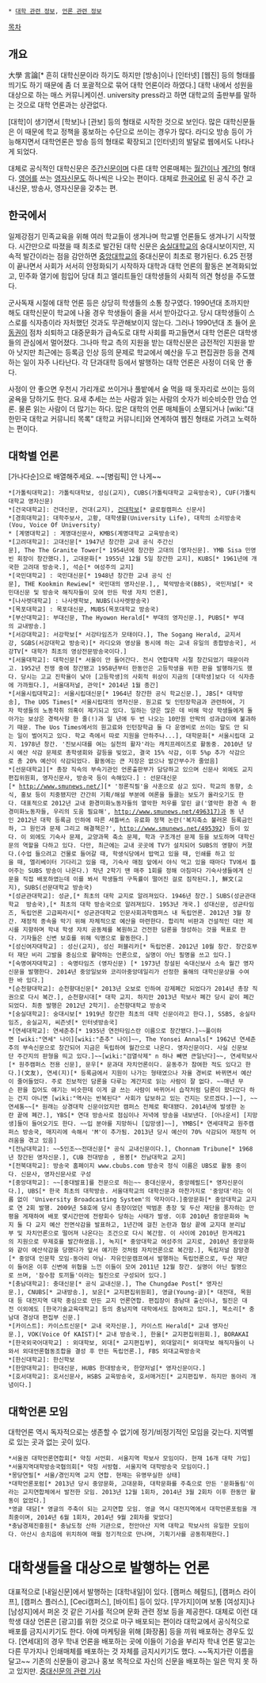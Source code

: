  * [[대학 관련 정보]], [[언론 관련 정보]]

[[목차]]
== 개요 ==
大學 言論[* 흔히 대학신문이라 하기도 하지만 [방송]이나 [인터넷] [웹진] 등의 형태를 띄기도 하기 때문에 좀 더 포괄적으로 묶어 대학 언론이라 하였다.] 대학 내에서 성원을 대상으로 하는 매스 커뮤니케이션. university press라고 하면 대학교의 출판부를 말하는 것으로 대학 언론과는 상관없다.

[대학]이 생기면서 [학보]나 [관보] 등의 형태로 시작한 것으로 보인다. 많은 대학신문들은 이 때문에 학교 정책을 홍보하는 수단으로 쓰이는 경우가 많다. 라디오 방송 등이 가능해지면서 대학언론은 방송 등의 형태로 확장되고 [인터넷]의 발달로 웹에서도 나타나게 되었다.

대체로 공식적인 대학신문은 [[주간]]신문이며 다른 대학 언론매체는 [[월간]]이나 [[계간]]의 형태다. [[영어]]를 쓰는 [[영자신문]]도 하나씩은 나오는 편이다. 대체로 [[한국어]]로 된 공식 주간 교내신문, 방송사, 영자신문을 갖추는 편.

== 한국에서 ==
일제강점기 민족교육을 위해 여러 학교들이 생겨나며 학교별 언론들도 생겨나기 시작했다. 시간만으로 따졌을 때 최초로 발간된 대학 신문은 [[숭실대학교]]의 숭대시보이지만, 지속적 발간이라는 점을 감안하면 [[중앙대학교]]의 중대신문이 최초로 평가된다. 6.25 전쟁이 끝나면서 사회가 서서히 안정화되기 시작하자 대학과 대학 언론의 활동은 본격화되었고, 민주화 열기에 힘입어 당대 최고 엘리트들인 대학생들의 사회적 의견 형성을 주도했다.

군사독재 시절에 대학 언론 등은 상당히 학생들의 소통 창구였다. 1990년대 초까지만 해도 대학신문이 학교에 나올 경우 학생들이 줄을 서서 받아갔다고. 당시 대학생들이 스스로를 식자층이라 자처했던 것과도 무관해보이지 않는다. 그러나 1990년대 초 들어 [[운동권]]이 점차 쇠퇴하고 대중문화가 급속도로 대학 사회를 파고들면서 대학 언론은 대학생들의 관심에서 멀어졌다. 그나마 학교 측의 지원을 받는 대학신문은 금전적인 지원을 받아 낫지만 최근에는 등록금 인상 등의 문제로 학교에서 예산을 두고 편집권한 등을 견제하는 일이 자주 나타난다. 각 단과대학 등에서 발행하는 대학 언론은 사정이 더욱 안 좋다.

사정이 안 좋으면 우천시 가리개로 쓰이거나 풀밭에서 술 먹을 때 돗자리로 쓰이는 등의 굴욕을 당하기도 한다. 요새 추세는 쓰는 사람과 읽는 사람의 숫자가 비슷비슷한 안습 언론. 물론 읽는 사람이 더 많기는 하다. 많은 대학의 언론 매체들이 소멸되거나 [wiki:"대한민국 대학교 커뮤니티 목록" 대학교 커뮤니티]와 연계하여 웹진 형태로 가려고 노력하는 편이다. 

== 대학별 언론 ==
[가나다순]으로 배열해주세요. ~~[병림픽] 안 나게~~
 
 *[가톨릭대학교]: 가톨릭대학보, 성심(교지), CUBS(가톨릭대학교 교육방송국), CUF(가톨릭대학교 영자신문)
 *[건국대학교]: 건대신문, 건대(교지), [[건대학보사|건대학보]][* 글로컬캠퍼스 신문사]
 *[경희대학교]: 대학주보사, 고황, 대학생활(University Life), 대학의 소리방송국(Vou, Voice Of University)
 * [계명대학교] : 계명대신문사, KMBS(계명대학교 교육방송국)
 *[고려대학교]: 고대신문[* 1947년 창간한 교내 공식 주간신문], The The Granite Tower[* 1954년에 창간한 고대의 [영자신문]. YMB Sisa 민영빈 회장이 창간했다.], 고대문화[* 1955년 12월 5일 창간한 교지], KUBS[* 1961년에 개국한 고려대 방송국.], 석순[* 여성주의 교지]
 *[국민대학교] : 국민대신문[* 1948년 창간한 교내 공식 신문], THE Kookmin Rewiew[* 국민대의 영자신문.],, 북악방송국(BBS), 국민저널[* 국민대신문 및 방송국 해직자들이 모여 만든 학생 자치 언론], 
 *[나사렛대학교] : 나사렛학보, NUBS(나사렛방송국)
 *[목포대학교] : 목포대신문, MUBS(목포대학교 방송국)
 *[부산대학교]: 부대신문, The Hyowon Herald[* 부대의 영자신문.], PUBS[* 부대의 교내방송.]
 *[서강대학교]: 서강학보[* 서강타임즈가 모태이다.], The Sogang Herald, 교지서강, SGBS(서강대학교 방송국)[* 라디오와 영상을 동시에 하는 교내 유일의 종합방송국], 서강TV[* 대학가 최초의 영상전문방송국이다.]
 *[서울대학교]: 대학신문[* 서울이 안 들어간다. 전시 연합대학 시절 창간되었기 때문이라고. 1952년 전쟁 중에 창간됐고 1958년부터 한동안은 고등학생을 위한 판을 발행하기도 했다. 당시는 고교 진학율이 낮아 [고등학생]의 사회적 위상이 지금의 [대학생]보다 더 식자층에 가까웠다.], 서울대저널, 관악[* 2014년 1월 종간]
 *[서울시립대학교]: 서울시립대신문[* 1964년 창간한 공식 학교신문.], JBS[* 대학방송], The UOS Times[* 서울시립대의 영자신문. 원고료 및 인턴장학금과 관련하여, 기자 학생들의 노동착취 의혹이 제기되고 있다. 일하는 양은 많은 데 비해 막상 학생들에게 돌아가는 보상은 경력사항 한 줄(!)과 일 년에 두 번 나오는 10만원 안팍의 성과급이에 불과하기 때문. The Uos Times에서의 원고료와 인턴장학금 둘 다 운영비로 쓰이는 말도 안 되는 일이 벌어지고 있다. 학교 측에서 따로 지원을 안하주나...], 대학문화[* 서울시립대 교지. 1978년 창간. '진보시대를 여는 실천의 활자'라는 캐치프레이즈로 활동중. 2010년 당시 예산 삭감 문제로 총학생회와 갈등을 빚었고, 결국 15% 삭감, 이후 5%p 추가 삭감으로 총 20% 예산이 삭감되었다. 활동에는 큰 지장은 없으나 발간부수가 줄었음]
 *[선문대학교][* 총장 직속의 부속기관인 언론출판부가 담당하고 있으며 신문사 외에도 교지편집위원회, 영자신문사, 방송국 등이 속해있다.] : 선문대신문[* http://www.smunews.net/][* '정론직필'을 사훈으로 삼고 있다. 학교의 동향, 소식, 홍보 등이 치중됐지만 간간히 기획/해설 부분에 여론을 들끓는 보도가 올라오기도 한다. 대표적으로 2012년 교내 환경미화노동자들의 열악한 처우를 알린 글('열악한 환경 속 환경미화노동자들, 우리의 도움 필요해', http://www.smunews.net/496317)과 동 년인 2012년 대학 등록금 인하에 따른 셔틀버스 유료화 정책 논란('복지축소 불러온 등록금인하, 그 원인과 문제 그리고 해결책은?', http://www.smunews.net/495392) 등이 있다. 이 외에도 기숙사 문제, 교양과목 축소 문제, 학과 구조개선 문제 등을 보도하며 대학신문의 역할을 다하고 있다. 다만, 최근에는 교내 곳곳에 TV가 설치되어 SUBS의 영향이 커졌다.(수업 들으려고 건물로 들어갈 때, 학생식당에서 밥먹고 있을 때, 인쇄를 하고 있을 때, 엘리베이터 기다리고 있을 때, 기숙사 매점 앞에서 야식 먹고 있을 때마다 TV에서 틀어주는 SUBS 방송이 나온다.) 작년 2학기 땐 매주 1회를 정해 아침마다 기숙사생들에게 신문을 직접 배포하였는데 이를 봐서 학생들의 구독률이 떨어진 걸로 짐작된다.], 鮮文(교지), SUBS(선문대학교 방송국)
 *[성균관대학교]: 성균,[* 최초의 대학 교지로 알려져있다. 1946년 창간.] SUBS(성균관대학교  방송국),[* 최초의 대학 방송국으로 알려져있다. 1953년 개국.] 성대신문, 성균타임즈, 독립언론 고급찌라시[* 성균관대학교 인문사회과학캠퍼스 내 독립언론. 2012년 3월 창간. 재정적 종속을 막기 위해 자체적으로 예산을 마련한다. 합리적 비판과 건설적인 대안 제시를 지향하며 학내 학생 자치 공동체를 복원하고 건전한 담론을 형성하는 것을 목표로 한다. 기자들은 신변 보호를 위해 익명으로 활동한다.]
 *[성신여자대학교] : 성신(교지), 성신 퍼블리카[* 독립언론. 2012년 10월 창간. 창간호부터 재단 비리 고발을 중심으로 활약하는 언론으로, 실명이 아닌 필명을 쓰고 있다.]
 *[숙명여자대학교] : 숙명타임즈 (영자신문) [* 1973년 창설된 숙대신보사 소속 월간 영자신문을 발행한다. 2014년 중앙일보와 코리아중앙데일리가 선정한 올해의 대학신문상을 수여한 바 있다.]
 *[순천향대학교]: 순천향대신문[* 2013년 오보로 인하여 강제폐간 되었다가 2014년 총장 직권으로 다시 복간.], 순천향시대[* 대학 교지. 하지만 2013년 학보사 폐간 당시 같이 폐간되었다. 최종 발행은 2012년 2학기]. 순천향대학교 방송국
 *[숭실대학교]: 숭대시보[* 1919년 창간한 최초의 대학 신문이라고 한다.], SSBS, 숭실타임즈, 숭실교지, 씨즌넷[* 인터넷방송국]
 *[연세대학교]: 연세춘추[* 1935년 연전타임스란 이름으로 창간됐다.]~~풀이하면 [wiki:"연세" 나이][wiki:"춘추" 나이]~~, The Yonsei Annals[* 1962년 연세춘추의 부속신문으로 창간되어 지금은 독립하여 월간으로 나온다. 영자신문이다. 사실 신문보단 주간지의 판형을 띄고 있다.]~~[wiki:"검열삭제" n 하나 빼면 큰일난다]~~, 연세학보사[* 원주캠퍼스 전용 신문], 문우[* 문과대 자치언론이다. 윤동주가 참여한 적도 있다고 한다.](文友), 연세(지)[* 등록금에서 지원이 나가는 형태였으나 자율 경비로 바뀌면서 예산이 줄어들었다. 주로 진보적인 담론을 다루는 계간지로 읽는 사람이 잘 없다. ~~매년 무슨 판을 집어도 얘기는 비슷한데 이게 글 쓰는 사람이 바뀌어서 습작처럼 담론이 왔다갔다 하는 건지 아니면 [wiki:"역사는 반복된다" 사회가 답보하고 있는 건지는 모르겠다.]~~], ~~연세통~~[* 원래는 상경대학 신문이었지만 캠퍼스 전체로 확대됐다. 2014년에 발생한 논란 끝에 폐간.], YBS[* 연대 방송사로 점심이나 저녁에 방송을 내보낸다. [아나운서] [지망생]들이 들어오기도 한다. ~~입 분야를 지망하니 [입망생]~~], YMBS[* 연세대학교 원주캠퍼스 방송국, 매지리에 속해서 'M'이 추가됨. 2013년 당시 예산이 70% 삭감되어 재정적 어려움을 겪고 있음]
 *[전남대학교]: ~~5인조~~전대신문[* 공식 교내신문이다.], Chonnam Tribune[* 1968년 창간된 영자신문.], CUB 전대방송 , 용봉[* 전남대학교 교지]
 *[전북대학교]: 방송국 홈페이지 www.cbubs.com 방송국 정식 이름은 UBS로 활동 중이다. 신문사, 영자신문사로 구성
 *[중앙대학교]: ~~[중대발표]를 전문으로 하는~~ 중대신문사, 중앙헤럴드[* 영자신문이다.], UBS[* 한국 최초의 대학방송. 서울대학교의 대학신문과 마찬가지로 '중앙대'라는 이름 없이 'University Broadcasting System'의 약자이다.]중앙문화[* 중앙대학교 교지로 연 2회 발행. 2009년 58호에 당시 총장이었던 박범훈 총장 및 두산 재단을 풍자하는 만평을 게재하여 배포 몇시간만에 전량회수 당하는 사태가 발생. 이후 2010년 중앙문화와 녹지 둘 다 교지 예산 전면삭감을 발표하고, 1년간에 걸친 논란과 협상 끝에 교지대 분리납부 및 자치언론으로 떨어져 나온다는 조건으로 다시 복간함. 이 사이에 2010년 한겨레21의 지원으로 무제호를 발간하였음.], 녹지[* 중앙대학교 여성주의 교지로, 2010년 중앙문화와 같이 예산삭감을 당했다가 앞서 얘기한 것처럼 자치언론으로 복간함.], 독립저널 잠망경[* 중앙대 인문학 모임-동아리 아님- 자유인문캠프에서 발행하는 독립언론으로, 두산 재단이 들어온 이후 신변에 위협을 느낀 이들이 모여 2011년 12월 창간. 실명이 아닌 필명으로 쓰며, '잠수함 토끼들'이라는 필진으로 구성되어 있다.] 
 *[충남대학교]: 충대신문[* 공식 교내신문.], The Chungdae Post[* 영자신문.], CNUBS[* 교내방송.], 보운[* 교지편집위원회], 영글(Young-글)[* 대전대, 목원대 등 대전지역 대학 중심으로 만든 교지 언론연합. 편집장이 충남대 출신이나, 필진은 대전 이외에도 [한국기술교육대학교] 등의 충남지역 대학에서도 참여하고 있다.], 북소리[* 충남대 경상대 편집부 신문.] 
 *[카이스트]: 카이스트신문[* 교내 국자신문.], 카이스트 Herald[* 교내 영자신문.], VOK(Voice Of KAIST)[* 교내 방송국.], 한울[* 교지편집위원회.], BORAKAI
 *[한국외국어대학교] : 외대학보, 외대[* 교지편집부], 외대알리[* 외대학보 해직자들이 나와서 외대언론협동조합을 결성 후 만든 독립언론.], FBS 외대교육방송국
 *[한신대학교]: 한신학보
 *[한양대학교]: 한대신문, HUBS 한대방송국, 한양저널[* 영자신문이다.]
 *[호서대학교]: 호서신문사, HSBS 교육방송국, 호서매거진[* 교지편집부. 하지만 동아리 개념이다.]
== 대학언론 모임 ==
대학언론 역시 독자적으로는 생존할 수 없기에 정기/비정기적인 모임을 갖는다. 지역별로 있는 곳과 없는 곳이 있다.

 *서울권 대학언론연합회[* 약칭 서언회. 서울지역 학보사 모임이다. 현재 16개 대학 가입]
 *서울지역대학방송국협의회[* 약칭 서방협. 서울지역 대학방송국 모임이다.]
 *몽당연필[* 서울/경인지역 교지 연합. 현재는 유명무실한 상태]
 *대학언론포럼[* 2013년 당시 중앙문화, 고대문화, 대학문화를 주축으로 만든 '문화돌림'이라는 교지연합체에서 발전한 모임. 2013년 12월 1회차, 2014년 3월 2회차 이후 한동안 활동이 없었다.]
 *영글 대담[* 영글의 주축이 되는 교지연합 모임. 영글 역시 대전지역에서 대학언론포럼을 개최중이며, 2014년 6월 1회차, 2014년 9월 2회차를 맞았다]
 *충남경제진흥원[* 충남도청 산하 기관으로, 천안아산 지역 대학교 학보사의 유일한 모임이다. 아산시 송치읍에 위치하여 매월 정기적으로 만나며, 기획기사를 공동취재한다.]

= 대학생들을 대상으로 발행하는 언론 =
대표적으로 [내일신문]에서 발행하는 [대학내일]이 있다. [캠퍼스 헤럴드], [캠퍼스 라이프], [캠퍼스 플러스], [Ceci캠퍼스], [바이트] 등이 있다. [무가지]이며 보통 [여성지]나 [남성지]에서 퍼온 것 같은 기사를 적으며 문화 관련 정보 등을 제공한다. 대체로 이런 대학생 대상 언론은 [광고]를 위한 것으로 마구 배포되는 편이라 대학교에서 공식적으로 배포를 금지시키기도 한다. 아예 마케팅을 위해 [화장품] 등을 끼워 배포하는 경우도 있다. [연세대]의 경우 학내 언론을 배포하는 곳에 이들이 기승을 부리자 학내 언론 말고는 다른 무가지나 인쇄매체를 배포하는 것 자체를 금지시키기도 했다. ~~독지가란 이름을 달고~~ 기존의 신문들이 광고나 홍보 목적으로 자신의 신문을 배포하는 일은 막지 못 하고 있지만. [http://news.cauon.net/news/articleView.html?idxno=18667 중대신문의 관련 기사]

